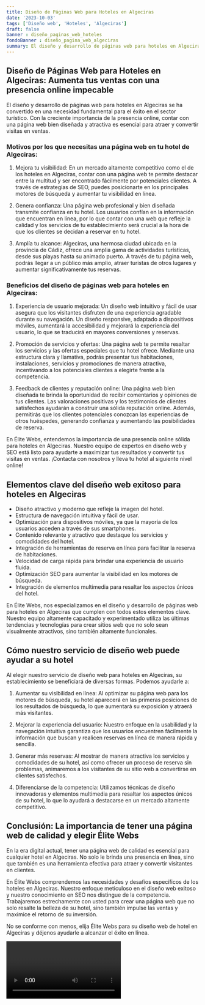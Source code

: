 ```yaml
---
title: Diseño de Páginas Web para Hoteles en Algeciras
date: '2023-10-03'
tags: ['Diseño web', 'Hoteles', 'Algeciras']
draft: false
banner : diseño_paginas_web_hoteles
fondoBanner : diseño_pagina_web_algeciras
summary: El diseño y desarrollo de páginas web para hoteles en Algeciras se ha convertido en una necesidad fundamental para el éxito en el sector turístico. Con la creciente importancia de la presencia online, contar con una página web bien diseñada y atractiva es esencial para atraer y convertir visitas en ventas.
---
```


## Diseño de Páginas Web para Hoteles en Algeciras: Aumenta tus ventas con una presencia online impecable

El diseño y desarrollo de páginas web para hoteles en Algeciras se ha convertido en una necesidad fundamental para el éxito en el sector turístico. Con la creciente importancia de la presencia online, contar con una página web bien diseñada y atractiva es esencial para atraer y convertir visitas en ventas.

### Motivos por los que necesitas una página web en tu hotel de Algeciras:

1. Mejora tu visibilidad: En un mercado altamente competitivo como el de los hoteles en Algeciras, contar con una página web te permite destacar entre la multitud y ser encontrado fácilmente por potenciales clientes. A través de estrategias de SEO, puedes posicionarte en los principales motores de búsqueda y aumentar tu visibilidad en línea.

2. Genera confianza: Una página web profesional y bien diseñada transmite confianza en tu hotel. Los usuarios confían en la información que encuentran en línea, por lo que contar con una web que refleje la calidad y los servicios de tu establecimiento será crucial a la hora de que los clientes se decidan a reservar en tu hotel.

3. Amplía tu alcance: Algeciras, una hermosa ciudad ubicada en la provincia de Cádiz, ofrece una amplia gama de actividades turísticas, desde sus playas hasta su animado puerto. A través de tu página web, podrás llegar a un público más amplio, atraer turistas de otros lugares y aumentar significativamente tus reservas.

### Beneficios del diseño de páginas web para hoteles en Algeciras:

1. Experiencia de usuario mejorada: Un diseño web intuitivo y fácil de usar asegura que los visitantes disfruten de una experiencia agradable durante su navegación. Un diseño responsive, adaptado a dispositivos móviles, aumentará la accesibilidad y mejorará la experiencia del usuario, lo que se traducirá en mayores conversiones y reservas.

2. Promoción de servicios y ofertas: Una página web te permite resaltar los servicios y las ofertas especiales que tu hotel ofrece. Mediante una estructura clara y llamativa, podrás presentar tus habitaciones, instalaciones, servicios y promociones de manera atractiva, incentivando a los potenciales clientes a elegirte frente a la competencia.

3. Feedback de clientes y reputación online: Una página web bien diseñada te brinda la oportunidad de recibir comentarios y opiniones de tus clientes. Las valoraciones positivas y los testimonios de clientes satisfechos ayudarán a construir una sólida reputación online. Además, permitirás que los clientes potenciales conozcan las experiencias de otros huéspedes, generando confianza y aumentando las posibilidades de reserva.

En Élite Webs, entendemos la importancia de una presencia online sólida para hoteles en Algeciras. Nuestro equipo de expertos en diseño web y SEO está listo para ayudarte a maximizar tus resultados y convertir tus visitas en ventas. ¡Contacta con nosotros y lleva tu hotel al siguiente nivel online!

<GifSeo />

<Cta />

## Elementos clave del diseño web exitoso para hoteles en Algeciras

- Diseño atractivo y moderno que refleje la imagen del hotel.
- Estructura de navegación intuitiva y fácil de usar.
- Optimización para dispositivos móviles, ya que la mayoría de los usuarios acceden a través de sus smartphones.
- Contenido relevante y atractivo que destaque los servicios y comodidades del hotel.
- Integración de herramientas de reserva en línea para facilitar la reserva de habitaciones.
- Velocidad de carga rápida para brindar una experiencia de usuario fluida.
- Optimización SEO para aumentar la visibilidad en los motores de búsqueda.
- Integración de elementos multimedia para resaltar los aspectos únicos del hotel.

En Élite Webs, nos especializamos en el diseño y desarrollo de páginas web para hoteles en Algeciras que cumplen con todos estos elementos clave. Nuestro equipo altamente capacitado y experimentado utiliza las últimas tendencias y tecnologías para crear sitios web que no solo sean visualmente atractivos, sino también altamente funcionales.

## Cómo nuestro servicio de diseño web puede ayudar a su hotel

Al elegir nuestro servicio de diseño web para hoteles en Algeciras, su establecimiento se beneficiará de diversas formas. Podemos ayudarle a:

1. Aumentar su visibilidad en línea: Al optimizar su página web para los motores de búsqueda, su hotel aparecerá en las primeras posiciones de los resultados de búsqueda, lo que aumentará su exposición y atraerá más visitantes.

2. Mejorar la experiencia del usuario: Nuestro enfoque en la usabilidad y la navegación intuitiva garantiza que los usuarios encuentren fácilmente la información que buscan y realicen reservas en línea de manera rápida y sencilla.

3. Generar más reservas: Al mostrar de manera atractiva los servicios y comodidades de su hotel, así como ofrecer un proceso de reserva sin problemas, animaremos a los visitantes de su sitio web a convertirse en clientes satisfechos.

4. Diferenciarse de la competencia: Utilizamos técnicas de diseño innovadoras y elementos multimedia para resaltar los aspectos únicos de su hotel, lo que lo ayudará a destacarse en un mercado altamente competitivo.

## Conclusión: La importancia de tener una página web de calidad y elegir Élite Webs

En la era digital actual, tener una página web de calidad es esencial para cualquier hotel en Algeciras. No solo le brinda una presencia en línea, sino que también es una herramienta efectiva para atraer y convertir visitantes en clientes.

En Élite Webs comprendemos las necesidades y desafíos específicos de los hoteles en Algeciras. Nuestro enfoque meticuloso en el diseño web exitoso y nuestro conocimiento en SEO nos distingue de la competencia. Trabajaremos estrechamente con usted para crear una página web que no solo resalte la belleza de su hotel, sino también impulse las ventas y maximice el retorno de su inversión.

No se conforme con menos, elija Élite Webs para su diseño web de hotel en Algeciras y déjenos ayudarle a alcanzar el éxito en línea.

<Video />

<CtaBot job='Hoteles' city='Algeciras'/>

<Gmaps query='Algeciras+españa+maps' />